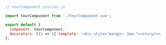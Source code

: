```js
// YourComponent.stories.js

import YourComponent from './YourComponent.vue';

export default {
  component: YourComponent,
  decorators: [() => ({ template: '<div style="margin: 3em;"><story/></div>' })],
};
```
